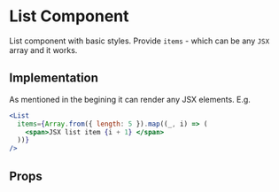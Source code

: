 
<Meta title="List" component={List} />

# List Component

List component with basic styles.
Provide `items` - which can be any `JSX` array and it works.

## Implementation

<Preview>
  <Story name="default">
    <List items={["list item 1", "list item 2", "list item 3"]} />
  </Story>
</Preview>

As mentioned in the begining it can render any JSX elements.
E.g.

```jsx
<List
  items={Array.from({ length: 5 }).map((_, i) => (
    <span>JSX list item {i + 1} </span>
  ))}
/>
```

## Props

<Props of={List} />

